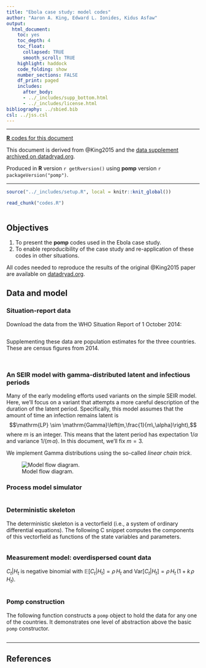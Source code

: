 ```yaml
---
title: "Ebola case study: model codes"
author: "Aaron A. King, Edward L. Ionides, Kidus Asfaw"
output:
  html_document:
    toc: yes
    toc_depth: 4
    toc_float:
      collapsed: TRUE
      smooth_scroll: TRUE
    highlight: haddock
    code_folding: show
    number_sections: FALSE
    df_print: paged
    includes:
      after_body:
      - ../_includes/supp_bottom.html
      - ../_includes/license.html
bibliography: ../sbied.bib
csl: ../jss.csl
---
```


\newcommand\expect[1]{\mathbb{E}\left[{#1}\right]}
\newcommand\var[1]{\mathrm{Var}\left[{#1}\right]}
\newcommand\dist[2]{\mathrm{#1}\left(#2\right)}

------------------------------------

[**R** codes for this document](./codes.R)  

This document is derived from @King2015 and the [data supplement archived on datadryad.org](https://dx.doi.org/10.5061/dryad.r5f30).

Produced in **R** version `r getRversion()` using **pomp** version `r packageVersion("pomp")`.

------------------------------------


```r
source("../_includes/setup.R", local = knitr::knit_global())
```

```r
read_chunk("codes.R")
```

```r
```

## Objectives

1. To present the **pomp** codes used in the Ebola case study.
1. To enable reproducibility of the case study and re-application of these codes in other situations.

All codes needed to reproduce the results of the original @King2015 paper are available on [datadryad.org](https://dx.doi.org/10.5061/dryad.r5f30).


## Data and model

### Situation-report data

Download the data from the WHO Situation Report of 1 October 2014:

```r
```

Supplementing these data are population estimates for the three countries.
These are census figures from 2014.

```r
```

```r
```


### An SEIR model with gamma-distributed latent and infectious periods

Many of the early modeling efforts used variants on the simple SEIR model.
Here, we'll focus on a variant that attempts a more careful description of the duration of the latent period.
Specifically, this model assumes that the amount of time an infection remains latent is
$$\mathrm{LP} \sim \dist{Gamma}{m,\frac{1}{m\,\alpha}},$$
where $m$ is an integer.
This means that the latent period has expectation $1/\alpha$ and variance $1/(m\,\alpha)$.
In this document, we'll fix $m=3$.

We implement Gamma distributions using the so-called *linear chain trick*.

![Model flow diagram.](./model_diagram.png)

### Process model simulator

```r
```


### Deterministic skeleton

The deterministic skeleton is a vectorfield (i.e., a system of ordinary differential equations).
The following C snippet computes the components of this vectorfield as functions of the state variables and parameters.

```r
```

###  Measurement model: overdispersed count data

$C_t | H_t$ is negative binomial with $\expect{C_t|H_t} = \rho\,H_t$ and $\var{C_t|H_t} = \rho\,H_t\,(1+k\,\rho\,H_t)$.

```r
```

### Pomp construction

The following function constructs a `pomp` object to hold the data for any one of the countries.
It demonstrates one level of abstraction above the basic `pomp` constructor.

```r
```

--------------------------

## References
